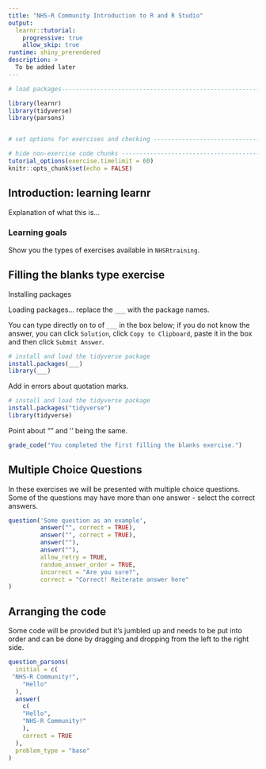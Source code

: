 ```yaml
---
title: "NHS-R Community Introduction to R and R Studio"
output:
  learnr::tutorial:
    progressive: true
    allow_skip: true
runtime: shiny_prerendered
description: >
  To be added later
---
```



```r
# load packages-----------------------------------------------------------------

library(learnr)
library(tidyverse)
library(parsons)


# set options for exercises and checking ---------------------------------------

# hide non-exercise code chunks ------------------------------------------------
tutorial_options(exercise.timelimit = 60)
knitr::opts_chunk$set(echo = FALSE)
```

## Introduction: learning learnr

Explanation of what this is...

### Learning goals

Show you the types of exercises available in `NHSRtraining`.


## Filling the blanks type exercise

Installing packages

Loading packages... replace the `___` with the package names. 

You can type directly on to of `___` in the box below; if you do not know the answer, you can click `Solution`, click `Copy to Clipboard`, paste it in the box and then click `Submit Answer`.

```r
# install and load the tidyverse package
install.packages(___)
library(___)
```

Add in errors about quotation marks.

```r
# install and load the tidyverse package
install.packages("tidyverse")
library(tidyverse)
```

Point about "" and '' being the same.

```r
grade_code("You completed the first filling the blanks exercise.")
```

## Multiple Choice Questions

In these exercises we will be presented with multiple choice questions. Some of the questions may have more than one answer - select the correct answers. 

```r
question('Some question as an example',
         answer("", correct = TRUE),
         answer("", correct = TRUE),
         answer(""),
         answer(""),
         allow_retry = TRUE,
         random_answer_order = TRUE,
         incorrect = "Are you sure?",
         correct = "Correct! Reiterate answer here"
)
```

## Arranging the code

Some code will be provided but it's jumbled up and needs to be put into order and can be done by dragging and dropping from the left to the right side.

```r
question_parsons(
  initial = c(
 "NHS-R Community!",
    "Hello"
  ),
  answer(
    c(
    "Hello",
    "NHS-R Community!"
    ),
    correct = TRUE
  ),
  problem_type = "base"
)
```


